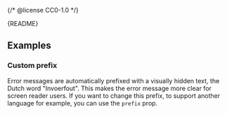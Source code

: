 {/* @license CC0-1.0 */}


<Meta of={ErrorMessageStories} />

<Markdown>{README}</Markdown>

<Primary />

<Controls />

## Examples

### Custom prefix

Error messages are automatically prefixed with a visually hidden text, the Dutch word "Invoerfout".
This makes the error message more clear for screen reader users.
If you want to change this prefix, to support another language for example, you can use the `prefix` prop.

<Canvas of={ErrorMessageStories.CustomPrefix} />
